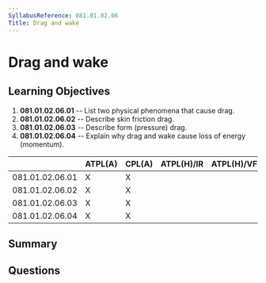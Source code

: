 ```yaml
---
SyllabusReference: 081.01.02.06
Title: Drag and wake
---
```


# Drag and wake

## Learning Objectives

1.  **081.01.02.06.01** -- List two physical phenomena that cause drag.
2.  **081.01.02.06.02** -- Describe skin friction drag.
3.  **081.01.02.06.03** -- Describe form (pressure) drag.
4.  **081.01.02.06.04** -- Explain why drag and wake cause loss of energy
    (momentum).

|                 | ATPL(A) | CPL(A) | ATPL(H)/IR | ATPL(H)/VFR | CPL(H) | IR | CBIR(A) |
| --------------- | ------- | ------ | ---------- | ----------- | ------ | -- | ------- |
| 081.01.02.06.01 | X       | X      |            |             |        |    |         |
| 081.01.02.06.02 | X       | X      |            |             |        |    |         |
| 081.01.02.06.03 | X       | X      |            |             |        |    |         |
| 081.01.02.06.04 | X       | X      |            |             |        |    |         |

## Summary

## Questions
